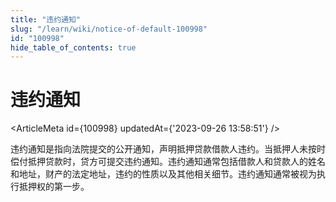 ```yaml
---
title: "违约通知"
slug: "/learn/wiki/notice-of-default-100998"
id: "100998"
hide_table_of_contents: true
---
```



# 违约通知

<ArticleMeta id={100998} updatedAt={'2023-09-26 13:58:51'} />
<div className='border-solid border-b border-t-0 my-4 border-[var(--ifm-color-gray-300)]' />

违约通知是指向法院提交的公开通知，声明抵押贷款借款人违约。当抵押人未按时偿付抵押贷款时，贷方可提交违约通知。违约通知通常包括借款人和贷款人的姓名和地址，财产的法定地址，违约的性质以及其他相关细节。违约通知通常被视为执行抵押权的第一步。
